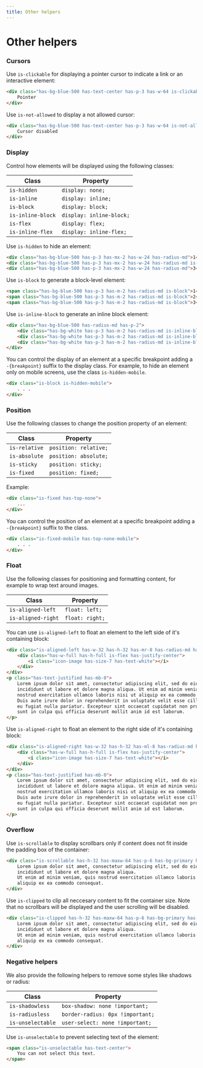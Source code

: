 ```yaml
---
title: Other helpers
---
```


# Other helpers

### Cursors

Use `is-clickable` for displaying a pointer cursor to indicate a link or an interactive element:

```html live=true centered=true color=white
<div class="has-bg-blue-500 has-text-center has-p-3 has-w-64 is-clickable">
    Pointer
</div>
```

Use `is-not-allowed` to display a not allowed cursor:

```html live=true centered=true color=white
<div class="has-bg-blue-500 has-text-center has-p-3 has-w-64 is-not-allowed">
    Cursor disabled
</div>
```

### Display

Control how elements will be displayed using the following classes: 

| Class | Property | 
|-------|----------|
| `is-hidden`         | `display: none;` |
| `is-inline`       | `display: inline;` |
| `is-block`        | `display: block;` |
| `is-inline-block` | `display: inline-block;` |
| `is-flex`         | `display: flex;` |
| `is-inline-flex`  | `display: inline-flex;` |

Use `is-hidden` to hide an element:

```html live=true centered=true color=white
<div class="has-bg-blue-500 has-p-3 has-mx-2 has-w-24 has-radius-md">1</div>
<div class="has-bg-blue-500 has-p-3 has-mx-2 has-w-24 has-radius-md is-hidden">2</div>
<div class="has-bg-blue-500 has-p-3 has-mx-2 has-w-24 has-radius-md">3</div>
```

Use `is-block` to generate a block-level element: 

```html live=true color=white
<span class="has-bg-blue-500 has-p-3 has-m-2 has-radius-md is-block">1</span>
<span class="has-bg-blue-500 has-p-3 has-m-2 has-radius-md is-block">2</span>
<span class="has-bg-blue-500 has-p-3 has-m-2 has-radius-md is-block">3</span>
```

Use `is-inline-block` to generate an inline block element: 

```html live=true color=primary
<div class="has-bg-blue-500 has-radius-md has-p-2">
    <div class="has-bg-white has-p-3 has-m-2 has-radius-md is-inline-block">1</div>
    <div class="has-bg-white has-p-3 has-m-2 has-radius-md is-inline-block">2</div>
    <div class="has-bg-white has-p-3 has-m-2 has-radius-md is-inline-block">3</div>
</div>
```

You can control the display of an element at a specific breakpoint adding a `-{breakpoint}` suffix to the display class. For example, to hide an element only on mobile screens, use the class `is-hidden-mobile`.

```html
<div class="is-block is-hidden-mobile">
    . . . 
</div>
```

### Position 

Use the following classes to change the position property of an element:

| Class | Property | 
|-------|----------|
| `is-relative` | `position: relative;` |
| `is-absolute` | `position: absolute;` |
| `is-sticky`   | `position: sticky;` |
| `is-fixed`    | `position: fixed;` |

Example:

```html
<div class="is-fixed has-top-none">
    ...
</div>
```

You can control the position of an element at a specific breakpoint adding a `-{breakpoint}` suffix to the class.

```html
<div class="is-fixed-mobile has-top-none-mobile">
    . . .
</div>
```

### Float

Use the following classes for positioning and formatting content, for example to wrap text around images.

| Class | Property | 
|-------|----------|
| `is-aligned-left`  | `float: left;` |
| `is-aligned-right` | `float: right;` |

You can use `is-aligned-left` to float an element to the left side of it's containing block:

```html live=true
<div class="is-aligned-left has-w-32 has-h-32 has-mr-8 has-radius-md has-bg-blue-500">
    <div class="has-w-full has-h-full is-flex has-justify-center">
        <i class="icon-image has-size-7 has-text-white"></i>
    </div>
</div>
<p class="has-text-justified has-mb-0">
    Lorem ipsum dolor sit amet, consectetur adipiscing elit, sed do eiusmod tempor 
    incididunt ut labore et dolore magna aliqua. Ut enim ad minim veniam, quis 
    nostrud exercitation ullamco laboris nisi ut aliquip ex ea commodo consequat. 
    Duis aute irure dolor in reprehenderit in voluptate velit esse cillum dolore 
    eu fugiat nulla pariatur. Excepteur sint occaecat cupidatat non proident, 
    sunt in culpa qui officia deserunt mollit anim id est laborum.
</p>
```

Use `is-aligned-right` to float an element to the right side of it's containing block:

```html live=true
<div class="is-aligned-right has-w-32 has-h-32 has-ml-8 has-radius-md has-bg-blue-500">
    <div class="has-w-full has-h-full is-flex has-justify-center">
        <i class="icon-image has-size-7 has-text-white"></i>
    </div>
</div>
<p class="has-text-justified has-mb-0">
    Lorem ipsum dolor sit amet, consectetur adipiscing elit, sed do eiusmod tempor 
    incididunt ut labore et dolore magna aliqua. Ut enim ad minim veniam, quis 
    nostrud exercitation ullamco laboris nisi ut aliquip ex ea commodo consequat. 
    Duis aute irure dolor in reprehenderit in voluptate velit esse cillum dolore 
    eu fugiat nulla pariatur. Excepteur sint occaecat cupidatat non proident, 
    sunt in culpa qui officia deserunt mollit anim id est laborum.
</p>
```

### Overflow

Use `is-scrollable` to display scrollbars only if content does not fit inside the padding box of the container:

```html live=true color=white centered=true
<div class="is-scrollable has-h-32 has-maxw-64 has-p-6 has-bg-primary has-radius-md">
    Lorem ipsum dolor sit amet, consectetur adipiscing elit, sed do eiusmod tempor 
    incididunt ut labore et dolore magna aliqua. 
    Ut enim ad minim veniam, quis nostrud exercitation ullamco laboris nisi ut 
    aliquip ex ea commodo consequat.
</div>
```



Use `is-clipped` to clip all neccesary content to fit the container size. Note that no scrollbars will be displayed and the user scrolling will be disabled.

```html live=true centered=true
<div class="is-clipped has-h-32 has-maxw-64 has-p-6 has-bg-primary has-radius-md">
    Lorem ipsum dolor sit amet, consectetur adipiscing elit, sed do eiusmod tempor 
    incididunt ut labore et dolore magna aliqua. 
    Ut enim ad minim veniam, quis nostrud exercitation ullamco laboris nisi ut 
    aliquip ex ea commodo consequat.
</div>
```

### Negative helpers

We also provide the following helpers to remove some styles like shadows or radius:

| Class | Property |
|-------|----------|
| `is-shadowless` | `box-shadow: none !important;` |
| `is-radiusless` | `border-radius: 0px !important;` |
| `is-unselectable` | `user-select: none !important;` |

Use `is-unselectable` to prevent selecting text of the element:

```html live=true
<span class="is-unselectable has-text-center">
    You can not select this text.
</span>
```
